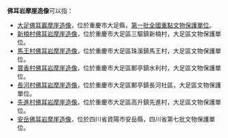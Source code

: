 '''佛耳岩摩崖造像'''可以指：
*[[大足佛耳巖摩崖造像|大足佛耳巖摩崖造像]]，位於重慶市大足縣，[[第一批全國重點文物保護單位|第一批全國重點文物保護單位]]。
*[[新楠村佛耳岩摩崖造像|新楠村佛耳岩摩崖造像]]，位於重慶市大足區三驅鎮新楠村，大足區文物保護單位。
*[[馬王村佛耳岩摩崖造像|馬王村佛耳岩摩崖造像]]，位於重慶市大足區珠溪鎮馬王村，大足區文物保護單位。
*[[寶香村佛耳岩摩崖造像|寶香村佛耳岩摩崖造像]]，位於重慶市大足區郵亭鎮水利村，大足區文物保護單位。
*[[長河村佛耳岩摩崖造像|長河村佛耳岩摩崖造像]]，位於重慶市大足區郵亭鎮長河社區，大足區文物保護單位。
*[[先進村佛耳岩摩崖造像|先進村佛耳岩摩崖造像]]，位於重慶市大足區高升鎮先進村，大足區文物保護單位。
*[[安岳佛耳岩摩崖造像|安岳佛耳岩摩崖造像]]，位於四川省資陽市安岳縣，四川省第七批文物保護單位。

{{disambig}}
